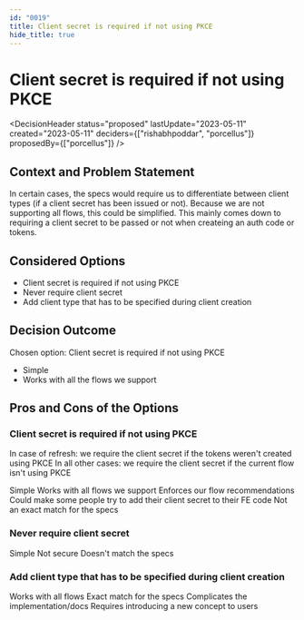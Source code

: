 ```yaml
---
id: "0019"
title: Client secret is required if not using PKCE
hide_title: true
---
```



# Client secret is required if not using PKCE

<DecisionHeader status="proposed" lastUpdate="2023-05-11" created="2023-05-11" deciders={["rishabhpoddar", "porcellus"]} proposedBy={["porcellus"]} />

## Context and Problem Statement

In certain cases, the specs would require us to differentiate between client types (if a client secret has been issued or not). Because we are not supporting all flows, this could be simplified.
This mainly comes down to requiring a client secret to be passed or not when createing an auth code or tokens.

## Considered Options

* Client secret is required if not using PKCE
* Never require client secret
* Add client type that has to be specified during client creation

## Decision Outcome

Chosen option: Client secret is required if not using PKCE

* Simple
* Works with all the flows we support

## Pros and Cons of the Options

### Client secret is required if not using PKCE

In case of refresh: we require the client secret if the tokens weren't created using PKCE
In all other cases: we require the client secret if the current flow isn't using PKCE

<ArgumentPro> Simple </ArgumentPro>
<ArgumentPro> Works with all flows we support </ArgumentPro>
<ArgumentPro> Enforces our flow recommendations </ArgumentPro>
<ArgumentCon> Could make some people try to add their client secret to their FE code </ArgumentCon>
<ArgumentCon> Not an exact match for the specs </ArgumentCon>

### Never require client secret

<ArgumentPro> Simple </ArgumentPro>
<ArgumentCon> Not secure </ArgumentCon>
<ArgumentCon> Doesn't  match the specs </ArgumentCon>

### Add client type that has to be specified during client creation

<ArgumentPro> Works with all flows </ArgumentPro>
<ArgumentPro> Exact match for the specs </ArgumentPro>
<ArgumentCon> Complicates the implementation/docs </ArgumentCon>
<ArgumentCon> Requires introducing a new concept to users </ArgumentCon>
